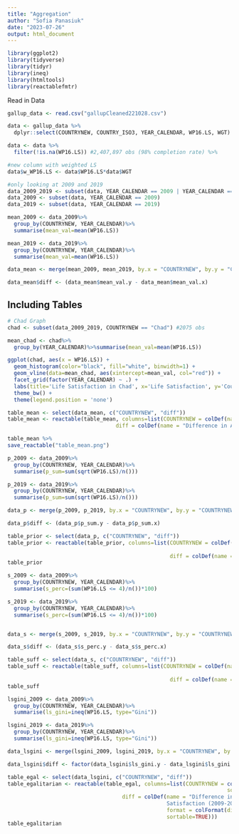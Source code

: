 ```yaml
---
title: "Aggregation"
author: "Sofia Panasiuk"
date: "2023-07-26"
output: html_document
---
```


```r
library(ggplot2)
library(tidyverse)
library(tidyr)
library(ineq)
library(htmltools)
library(reactablefmtr)
```


Read in Data
```r
gallup_data <- read.csv("gallupCleaned221028.csv")

data <- gallup_data %>%
  dplyr::select(COUNTRYNEW, COUNTRY_ISO3, YEAR_CALENDAR, WP16.LS, WGT) #2,450,403 obs

data <- data %>%
  filter(!is.na(WP16.LS)) #2,407,897 obs (98% completion rate) %>%

#new column with weighted LS
data$w_WP16.LS <- data$WP16.LS*data$WGT

#only looking at 2009 and 2019
data_2009_2019 <- subset(data, YEAR_CALENDAR == 2009 | YEAR_CALENDAR == 2019)
data_2009 <- subset(data, YEAR_CALENDAR == 2009)
data_2019 <- subset(data, YEAR_CALENDAR == 2019)
```


```r

mean_2009 <- data_2009%>% 
  group_by(COUNTRYNEW, YEAR_CALENDAR)%>%
  summarise(mean_val=mean(WP16.LS))

mean_2019 <- data_2019%>% 
  group_by(COUNTRYNEW, YEAR_CALENDAR)%>%
  summarise(mean_val=mean(WP16.LS))

data_mean <- merge(mean_2009, mean_2019, by.x = "COUNTRYNEW", by.y = "COUNTRYNEW")

data_mean$diff <- (data_mean$mean_val.y - data_mean$mean_val.x)

```

## Including Tables

```r

# Chad Graph
chad <- subset(data_2009_2019, COUNTRYNEW == "Chad") #2075 obs

mean_chad <- chad%>% 
  group_by(YEAR_CALENDAR)%>%summarise(mean_val=mean(WP16.LS))

ggplot(chad, aes(x = WP16.LS)) + 
  geom_histogram(color="black", fill="white", binwidth=1) +
  geom_vline(data=mean_chad, aes(xintercept=mean_val, col="red")) +
  facet_grid(factor(YEAR_CALENDAR) ~ .) +
  labs(title='Life Satisfaction in Chad', x='Life Satisfaction', y='Count') +
  theme_bw() +
  theme(legend.position = 'none') 

```


```r
table_mean <- select(data_mean, c("COUNTRYNEW", "diff"))
table_mean <- reactable(table_mean, columns=list(COUNTRYNEW = colDef(name = "Country", sortable=TRUE), 
                                  diff = colDef(name = "Difference in Average Life Satisfaction (2009-2019)", sortable=TRUE, format = colFormat(digits=2))))

table_mean %>%
save_reactable("table_mean.png")

```

```r

p_2009 <- data_2009%>% 
  group_by(COUNTRYNEW, YEAR_CALENDAR)%>%
  summarise(p_sum=sum(sqrt(WP16.LS)/n()))

p_2019 <- data_2019%>% 
  group_by(COUNTRYNEW, YEAR_CALENDAR)%>%
  summarise(p_sum=sum(sqrt(WP16.LS)/n()))

data_p <- merge(p_2009, p_2019, by.x = "COUNTRYNEW", by.y = "COUNTRYNEW")

data_p$diff <- (data_p$p_sum.y - data_p$p_sum.x)


```

```r

table_prior <- select(data_p, c("COUNTRYNEW", "diff"))
table_prior <- reactable(table_prior, columns=list(COUNTRYNEW = colDef(name = "Country",
                                                                       sortable=TRUE), 
                                                   diff = colDef(name = "Difference in Prioritarian Life Satisfaction (2009-2019)", sortable=TRUE, format = colFormat(digits=2))))
table_prior 
```

```r

s_2009 <- data_2009%>% 
  group_by(COUNTRYNEW, YEAR_CALENDAR)%>%
  summarise(s_perc=(sum(WP16.LS <= 4)/n())*100)

s_2019 <- data_2019%>% 
  group_by(COUNTRYNEW, YEAR_CALENDAR)%>%
  summarise(s_perc=(sum(WP16.LS <= 4)/n())*100)


data_s <- merge(s_2009, s_2019, by.x = "COUNTRYNEW", by.y = "COUNTRYNEW")

data_s$diff <- (data_s$s_perc.y - data_s$s_perc.x)

```

```r
table_suff <- select(data_s, c("COUNTRYNEW", "diff"))
table_suff <- reactable(table_suff, columns=list(COUNTRYNEW = colDef(name = "Country",
                                                                       sortable=TRUE), 
                                                   diff = colDef(name = "Difference in Sufficientirianism Life Satisfaction (2009-2019)", sortable=TRUE, format = colFormat(digits=2))))
table_suff

```

```r

lsgini_2009 <- data_2009%>% 
  group_by(COUNTRYNEW, YEAR_CALENDAR)%>%
  summarise(ls_gini=ineq(WP16.LS, type="Gini"))

lsgini_2019 <- data_2019%>% 
  group_by(COUNTRYNEW, YEAR_CALENDAR)%>%
  summarise(ls_gini=ineq(WP16.LS, type="Gini"))

data_lsgini <- merge(lsgini_2009, lsgini_2019, by.x = "COUNTRYNEW", by.y = "COUNTRYNEW")

data_lsgini$diff <- factor(data_lsgini$ls_gini.y - data_lsgini$ls_gini.x)

```

```r

table_egal <- select(data_lsgini, c("COUNTRYNEW", "diff"))
table_egalitarian <- reactable(table_egal, columns=list(COUNTRYNEW = colDef(name = "Country",
                                                                     sortable=TRUE), 
                                    diff = colDef(name = "Difference in Telic Egalitarian Life
                                                  Satisfaction (2009-2019)", 
                                                  format = colFormat(digits=2), 
                                                  sortable=TRUE)))
table_egalitarian

```